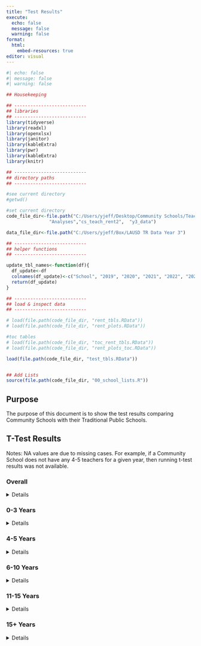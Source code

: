 ```yaml
---
title: "Test Results"
execute:
  echo: false
  message: false
  warning: false
format: 
  html:
    embed-resources: true
editor: visual
---
```


```r
#| echo: false
#| message: false
#| warning: false

## Housekeeping

## ---------------------------
## libraries
## ---------------------------
library(tidyverse)
library(readxl)
library(openxlsx)
library(janitor)
library(kableExtra)
library(pwr)
library(kableExtra)
library(knitr)

## ---------------------------
## directory paths
## ---------------------------

#see current directory
#getwd()

#set current directory
code_file_dir<-file.path("C:/Users/yjeff/Desktop/Community Schools/Teacher Retention Data",
                "Analyses","cs_teach_rent2",  "y3_data")

data_file_dir<-file.path("C:/Users/yjeff/Box/LAUSD TR Data Year 3")

## ---------------------------
## helper functions
## ---------------------------

update_tbl_names<-function(df){
  df_update<-df
  colnames(df_update)<-c("School", "2019", "2020", "2021", "2022", "2023")
  return(df_update)
}

## ---------------------------
## load & inspect data
## ---------------------------

# load(file.path(code_file_dir, "rent_tbls.RData"))
# load(file.path(code_file_dir, "rent_plots.RData"))

#toc tables
# load(file.path(code_file_dir, "toc_rent_tbls.RData"))
# load(file.path(code_file_dir, "rent_plots_toc.RData"))

load(file.path(code_file_dir, "test_tbls.RData"))


## Add Lists
source(file.path(code_file_dir, "00_school_lists.R"))


```

## Purpose

The purpose of this document is to show the test results comparing Community Schools with their Traditional Public Schools.

## T-Test Results

Notes: NA values are due to missing cases. For example, if a Community School does not have any 4-5 teachers for a given year, then running t-test results was not available.


### Overall
<details>
::: panel-tabset

#### Full

```r

t_test<-combined_t_test %>% 
  select(-c(conf_low, conf_high, statistic)) 

colnames(t_test)<-c('Neighborhood',"CS", "TS",
                    "Diff.", "p-value", "df")

t_test %>% kable()
```

#### Curated

```r

t_test<-combined_t_test %>% 
  select(-c(conf_low, conf_high, statistic)) 

colnames(t_test)<-c('Neighborhood',"CS", "TS",
                    "Diff.", "p-value", "df")

t_test<-t_test %>% 
  filter(`p-value`< 0.05) 

t_test %>% kable()
```

::: 
</details>

### 0-3 Years

<details>
::: panel-tabset

#### Full
```r

t_test<-combined_t_test_veteran[["original_5"]][["0-3 years"]] %>% 
  select(-c(conf_low, conf_high, statistic)) 

colnames(t_test)<-c('Neighborhood',"CS", "TS",
                    "Diff.", "p-value", "df")

t_test %>% kable()

```

#### Curated
```r

t_test<-combined_t_test_veteran[["original_5"]][["0-3 years"]] %>% 
  select(-c(conf_low, conf_high, statistic)) 

colnames(t_test)<-c('Neighborhood',"CS", "TS",
                    "Diff.", "p-value", "df")

t_test<-t_test %>% 
  filter(`p-value`< 0.05) 

t_test %>% kable()
```

:::
</details>

### 4-5 Years

<details>
::: panel-tabset
#### All
```r

t_test<-combined_t_test_veteran[["original_5"]][["4-5 years"]] %>% 
  select(-c(conf_low, conf_high, statistic)) 

colnames(t_test)<-c('Neighborhood',"CS", "TS",
                    "Diff.", "p-value", "df")

t_test %>% kable()

```

#### Curated
```r

t_test<-combined_t_test_veteran[["original_5"]][["4-5 years"]] %>% 
  select(-c(conf_low, conf_high, statistic)) 

colnames(t_test)<-c('Neighborhood',"CS", "TS",
                    "Diff.", "p-value", "df")

t_test<-t_test %>% 
  filter(`p-value`< 0.05) 

t_test %>% kable()
```
:::
</details>


### 6-10 Years

<details>
::: panel-tabset
#### All

```r

t_test<-combined_t_test_veteran[["original_5"]][["6-10 years"]] %>% 
  select(-c(conf_low, conf_high, statistic)) 

colnames(t_test)<-c('Neighborhood',"CS", "TS",
                    "Diff.", "p-value", "df")

t_test %>% kable()

```


#### Curated

```r

t_test<-combined_t_test_veteran[["original_5"]][["6-10 years"]] %>% 
  select(-c(conf_low, conf_high, statistic)) 

colnames(t_test)<-c('Neighborhood',"CS", "TS",
                    "Diff.", "p-value", "df")

t_test<-t_test %>% 
  filter(`p-value`< 0.05) 

t_test %>% kable()
```
:::

</details>

### 11-15 Years

<details>
::: panel-tabset
#### Full

```r

t_test<-combined_t_test_veteran[["original_5"]][["11-15 years"]] %>% 
  select(-c(conf_low, conf_high, statistic)) 

colnames(t_test)<-c('Neighborhood',"CS", "TS",
                    "Diff.", "p-value", "df")

t_test %>% kable()

```

#### Curated
```r

t_test<-combined_t_test_veteran[["original_5"]][["11-15 years"]] %>% 
  select(-c(conf_low, conf_high, statistic)) 

colnames(t_test)<-c('Neighborhood',"CS", "TS",
                    "Diff.", "p-value", "df")

t_test<-t_test %>% 
  filter(`p-value`< 0.05) 

t_test %>% kable()
```
:::

</details>

### 15+ Years

<details>
::: panel-tabset
#### Full

```r

t_test<-combined_t_test_veteran[["original_5"]][["15+ years"]] %>% 
  select(-c(conf_low, conf_high, statistic)) 

colnames(t_test)<-c('Neighborhood',"CS", "TS",
                    "Diff.", "p-value", "df")

t_test %>% kable()

```

#### Curated

```r

t_test<-combined_t_test_veteran[["original_5"]][["15+ years"]] %>% 
  select(-c(conf_low, conf_high, statistic)) 

colnames(t_test)<-c('Neighborhood',"CS", "TS",
                    "Diff.", "p-value", "df")

t_test<-t_test %>% 
  filter(`p-value`< 0.05) 

t_test %>% kable()
```
:::

</details>
